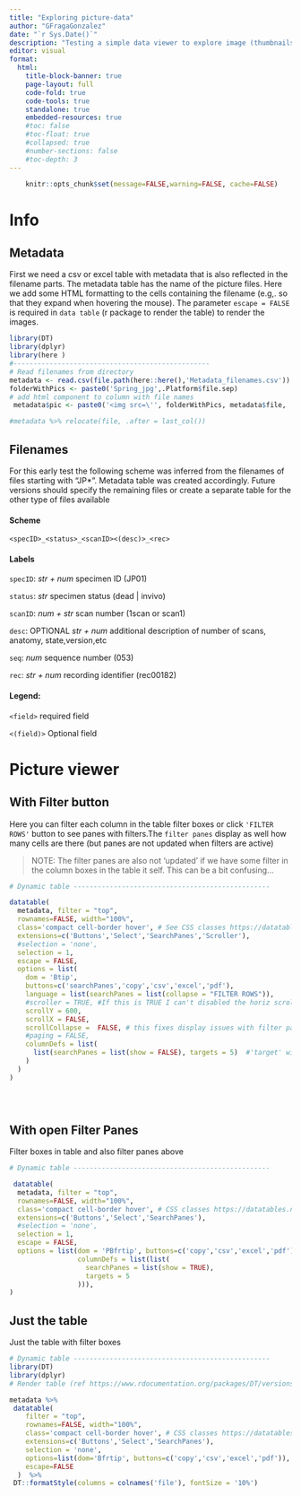 ```yaml
---
title: "Exploring picture-data"
author: "GFragaGonzalez"
date: "`r Sys.Date()`"
description: "Testing a simple data viewer to explore image (thumbnails) with minimal coding requirements "
editor: visual
format:  
  html:
    title-block-banner: true
    page-layout: full
    code-fold: true
    code-tools: true
    standalone: true
    embedded-resources: true
    #toc: false
    #toc-float: true
    #collapsed: true
    #number-sections: false
    #toc-depth: 3
---
```


```r
    knitr::opts_chunk$set(message=FALSE,warning=FALSE, cache=FALSE)
```

<!-- ```{=html} -->

<!-- <style> -->

<!--   /* Add CSS for the hover effect */ -->

<!--   img:hover { -->

<!--     height: 100%; /* Change this value to the desired enlarged height */ -->

<!--     width: 100%; /* Change this value to the desired enlarged width */ -->

<!--   } -->

<!-- </style> -->

<!-- ``` -->

```{=html}
<style>
  /* Add CSS for the hover effect */
  img:hover {
    /* overflow: hidden;*/
    width:  120px;  /* Set the desired width for the container */
    height: 120px;  /* Set the desired height for the container */
  }
</style>
```
# Info

::: panel-tabset
## Metadata

First we need a csv or excel table with metadata that is also reflected in the filename parts. The metadata table has the name of the picture files. Here we add some HTML formatting to the cells containing the filename (e.g,. so that they expand when hovering the mouse). The parameter `escape = FALSE` is required in `data table` (r package to render the table) to render the images.

```r
library(DT)
library(dplyr)
library(here )
#-------------------------------------------------
# Read filenames from directory
metadata <- read.csv(file.path(here::here(),'Metadata_filenames.csv'))
folderWithPics <- paste0('Spring_jpg',.Platform$file.sep)
# add html component to column with file names
 metadata$pic <- paste0('<img src=\'', folderWithPics, metadata$file, '\' height=\'70\' witdth = \'70\'></img>')

#metadata %>% relocate(file, .after = last_col())


```

## Filenames

For this early test the following scheme was inferred from the filenames of files starting with "JP\*". Metadata table was created accordingly. Future versions should specify the remaining files or create a separate table for the other type of files available

#### Scheme

`<specID>_<status>_<scanID><(desc)>_<rec>`

#### Labels

`specID`: *str + num* specimen ID (JP01)

`status`: *str* specimen status (dead \| invivo)

`scanID`: *num + str* scan number (1scan or scan1)

`desc`: OPTIONAL *str + num* additional description of number of scans, anatomy, state,version,etc

`seq`: *num* sequence number (053)

`rec`: *str + num* recording identifier (rec00182)

#### Legend:

`<field>` required field

`<(field)>` Optional field
:::

# Picture viewer

::: panel-tabset
## With Filter button

Here you can filter each column in the table filter boxes or click `'FILTER ROWS'` button to see panes with filters.The `filter panes` display as well how many cells are there (but panes are not updated when filters are active)

> NOTE: The filter panes are also not 'updated' if we have some filter in the column boxes in the table it self. This can be a bit confusing... 

```r
# Dynamic table -------------------------------------------------

datatable(
  metadata, filter = "top",
  rownames=FALSE, width="100%", 
  class='compact cell-border hover', # See CSS classes https://datatables.net/manual/styling/classes
  extensions=c('Buttons','Select','SearchPanes','Scroller'),
  #selection = 'none',
  selection = 1,
  escape = FALSE,
  options = list(
    dom = 'Btip',
    buttons=c('searchPanes','copy','csv','excel','pdf'),
    language = list(searchPanes = list(collapse = "FILTER ROWS")),
    #scroller = TRUE, #If this is TRUE I can't disabled the horiz scroll
    scrollY = 600,
    scrollX = FALSE,
    scrollCollapse =  FALSE, # this fixes display issues with filter pane depending on selection 
    #paging = FALSE, 
    columnDefs = list(
      list(searchPanes = list(show = FALSE), targets = 5)  #'target' will change how many panes
    )
  ) 
)      
      

  
```

## With open Filter Panes

Filter boxes in table and also filter panes above

```r
# Dynamic table -------------------------------------------------

 datatable(
  metadata, filter = "top",
  rownames=FALSE, width="100%", 
  class='compact cell-border hover', # CSS classes https://datatables.net/manual/styling/classes
  extensions=c('Buttons','Select','SearchPanes'),
  #selection = 'none',
  selection = 1,
  escape = FALSE,
  options = list(dom = 'PBfrtip', buttons=c('copy','csv','excel','pdf'),
                 columnDefs = list(list(
                   searchPanes = list(show = TRUE), 
                   targets = 5
                 ))),
)

```

## Just the table

Just the table with filter boxes

```r
# Dynamic table -------------------------------------------------
library(DT)
library(dplyr)
# Render table (ref https://www.rdocumentation.org/packages/DT/versions/0.28/topics/datatable)

metadata %>% 
 datatable(
    filter = "top",
    rownames=FALSE, width="100%",
    class='compact cell-border hover', # CSS classes https://datatables.net/manual/styling/classes
    extensions=c('Buttons','Select','SearchPanes'),
    selection = 'none',
    options=list(dom='Bfrtip', buttons=c('copy','csv','excel','pdf')),
    escape=FALSE
  )  %>%
 DT::formatStyle(columns = colnames('file'), fontSize = '10%')

```
:::
